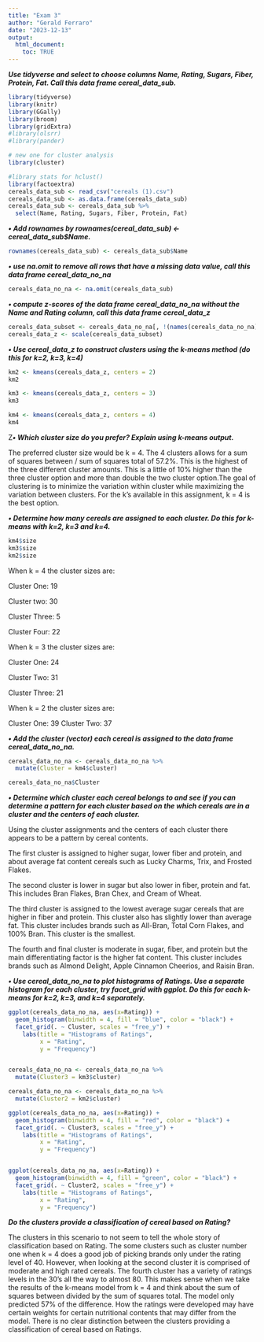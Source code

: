 ---
title: "Exam 3"
author: "Gerald Ferraro"
date: "2023-12-13"
output: 
  html_document:
    toc: TRUE
---

***Use tidyverse and select to choose columns Name, Rating, Sugars, Fiber, Protein, Fat. Call this
data frame cereal_data_sub.***

```{r}
library(tidyverse)
library(knitr)
library(GGally)
library(broom)
library(gridExtra)
#library(olsrr)
#library(pander)

# new one for cluster analysis
library(cluster)

#library stats for hclust()
library(factoextra)
cereals_data_sub <- read_csv("cereals (1).csv")
cereals_data_sub <- as.data.frame(cereals_data_sub)
cereals_data_sub <- cereals_data_sub %>%
  select(Name, Rating, Sugars, Fiber, Protein, Fat)

```

***• Add rownames by rownames(cereal_data_sub) <- cereal_data_sub$Name.***

```{r}

rownames(cereals_data_sub) <- cereals_data_sub$Name

```

***• use na.omit to remove all rows that have a missing data value, call this data frame cereal_data_no_na***

```{r}
cereals_data_no_na <- na.omit(cereals_data_sub)

```

***• compute z-scores of the data frame cereal_data_no_na without the Name and Rating column, call this data frame cereal_data_z***

```{r}

cereals_data_subset <- cereals_data_no_na[, !(names(cereals_data_no_na) %in% c("Name", "Rating"))]
cereals_data_z <- scale(cereals_data_subset)

```

***• Use cereal_data_z to construct clusters using the k-means method (do this for k=2, k=3, k=4)***

```{r}
km2 <- kmeans(cereals_data_z, centers = 2)
km2

km3 <- kmeans(cereals_data_z, centers = 3)
km3

km4 <- kmeans(cereals_data_z, centers = 4)
km4

```
Z***• Which cluster size do you prefer? Explain using k-means output.***

The preferred cluster size would be k = 4. The 4 clusters allows for a sum of squares between / sum of squares total of 57.2%. This is the highest of the three different cluster amounts. This is a little of 10% higher than the three cluster option and more than double the two cluster option.The goal of clustering is to minimize the variation within cluster while maximizing the variation between clusters. For the k's available in this assignment, k = 4 is the best option.

***• Determine how many cereals are assigned to each cluster. Do this for k-means with k=2, k=3 and k=4.***

```{r}
km4$size
km3$size
km2$size

```

When k = 4 the cluster sizes are:

Cluster One: 19

Cluster two: 30

Cluster Three: 5

Cluster Four: 22

When k = 3 the cluster sizes are:

Cluster One: 24

Cluster Two: 31

Cluster Three: 21

When k = 2 the cluster sizes are:

Cluster One: 39
Cluster Two: 37

***• Add the cluster (vector) each cereal is assigned to the data frame cereal_data_no_na.***

```{r}
cereals_data_no_na <- cereals_data_no_na %>%
  mutate(Cluster = km4$cluster)

cereals_data_no_na$Cluster
```

***• Determine which cluster each cereal belongs to and see if you can determine a pattern for each cluster based on the which cereals are in a cluster and the centers of each cluster.***

Using the cluster assignments and the centers of each cluster there appears to be a pattern by cereal contents.

The first cluster is assigned to higher sugar, lower fiber and protein, and about average fat content cereals such as Lucky Charms, Trix, and Frosted Flakes.

The second cluster is lower in sugar but also lower in fiber, protein and fat. This includes Bran Flakes, Bran Chex, and Cream of Wheat.

The third cluster is assigned to the lowest average sugar cereals that are higher in fiber and protein. This cluster also has slightly lower than average fat. This cluster includes brands such as All-Bran, Total Corn Flakes, and 100% Bran. This cluster is the smallest. 

The fourth and final cluster is moderate in sugar, fiber, and protein but the main differentiating factor is the higher fat content. This cluster includes brands such as Almond Delight, Apple Cinnamon Cheerios, and Raisin Bran.

***• Use cereal_data_no_na to plot histograms of Ratings. Use a separate histogram for each cluster, try facet_grid with ggplot. Do this for each k-means for k=2, k=3, and k=4 separately.***

```{r}
ggplot(cereals_data_no_na, aes(x=Rating)) +
  geom_histogram(binwidth = 4, fill = "blue", color = "black") +
  facet_grid(. ~ Cluster, scales = "free_y") +
    labs(title = "Histograms of Ratings",
         x = "Rating",
         y = "Frequency")


cereals_data_no_na <- cereals_data_no_na %>%
  mutate(Cluster3 = km3$cluster)

cereals_data_no_na <- cereals_data_no_na %>%
  mutate(Cluster2 = km2$cluster)

ggplot(cereals_data_no_na, aes(x=Rating)) +
  geom_histogram(binwidth = 4, fill = "red", color = "black") +
  facet_grid(. ~ Cluster3, scales = "free_y") +
    labs(title = "Histograms of Ratings",
         x = "Rating",
         y = "Frequency") 


ggplot(cereals_data_no_na, aes(x=Rating)) +
  geom_histogram(binwidth = 4, fill = "green", color = "black") +
  facet_grid(. ~ Cluster2, scales = "free_y") +
    labs(title = "Histograms of Ratings",
         x = "Rating",
         y = "Frequency") 
```

***Do the clusters provide a classification of cereal based on Rating?***

The clusters in this scenario to not seem to tell the whole story of classification based on Rating. The some clusters such as cluster number one when k = 4 does a good job of picking brands only under the rating level of 40. However, when looking at the second cluster it is comprised of moderate and high rated cereals. The fourth cluster has a variety of ratings levels in the 30's all the way to almost 80. This makes sense when we take the results of the k-means model from k = 4 and think about the sum of squares between divided by the sum of squares total. The model only predicted 57% of the difference. How the ratings were developed may have certain weights for certain nutritional contents that may differ from the model. There is no clear distinction between the clusters providing a classification of cereal based on Ratings.

